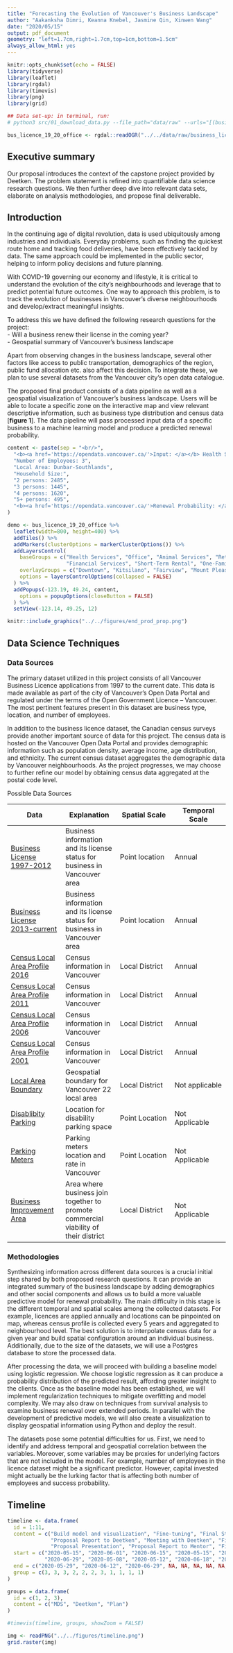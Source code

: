 ```yaml
---
title: "Forecasting the Evolution of Vancouver's Business Landscape"
author: "Aakanksha Dimri, Keanna Knebel, Jasmine Qin, Xinwen Wang"
date: "2020/05/15"
output: pdf_document
geometry: "left=1.7cm,right=1.7cm,top=1cm,bottom=1.5cm"
always_allow_html: yes
---
```


```r
knitr::opts_chunk$set(echo = FALSE)
library(tidyverse)
library(leaflet)
library(rgdal)
library(timevis)
library(png)
library(grid)

## Data set-up: in terminal, run:
# python3 src/01_download_data.py --file_path="data/raw" --urls="[(business_licence_pres.geojson, https://opendata.vancouver.ca/explore/dataset/business-licences/download/?format=geojson&disjunctive.status=true&disjunctive.businesssubtype=true&refine.folderyear=19&refine.businesstype=Office&timezone=America/Los_Angeles&lang=en)]"

bus_licence_19_20_office <- rgdal::readOGR("../../data/raw/business_licence_pres.geojson")
```

## Executive summary

Our proposal introduces the context of the capstone project provided by Deetken. The problem statement is refined into quantifiable data science research questions. We then further deep dive into relevant data sets, elaborate on analysis methodologies, and propose final deliverable.

## Introduction

In the continuing age of digital revolution, data is used ubiquitously among industries and individuals. Everyday problems, such as finding the quickest route home and tracking food deliveries, have been effectively tackled by data. The same approach could be implemented in the public sector, helping to inform policy decisions and future planning. 

With COVID-19 governing our economy and lifestyle, it is critical to understand the evolution of the city’s neighbourhoods and leverage that to predict potential future outcomes. One way to approach this problem, is to track the evolution of businesses in Vancouver’s diverse neighbourhoods and develop/extract meaningful insights. 

To address this we have defined the following research questions for the project:  
- Will a business renew their license in the coming year?  
- Geospatial summary of Vancouver's business landscape

Apart from observing changes in the business landscape, several other factors like access to public transportation, demographics of the region, public fund allocation etc. also affect this decision. To integrate these, we plan to use several datasets from the Vancouver city’s open data catalogue.

The proposed final product consists of a data pipeline as well as a geospatial visualization of Vancouver's business landscape. Users will be able to locate a specific zone on the interactive map and view relevant descriptive information, such as business type distribution and census data [**figure 1**]. The data pipeline will pass processed input data of a specific business to a machine learning model and produce a predicted renewal probability.

```r
content <- paste(sep = "<br/>",
  "<b><a href='https://opendata.vancouver.ca/'>Input: </a></b> Health Services",
  "Number of Employees: 3",
  "Local Area: Dunbar-Southlands",
  "Household Size:",
  "2 persons: 2485",
  "3 persons: 1445",
  "4 persons: 1620",
  "5+ persons: 495",
  "<b><a href='https://opendata.vancouver.ca/'>Renewal Probability: </a></b> 0.75"
)

demo <- bus_licence_19_20_office %>%
  leaflet(width=800, height=400) %>%
  addTiles() %>%
  addMarkers(clusterOptions = markerClusterOptions()) %>%
  addLayersControl(
    baseGroups = c("Health Services", "Office", "Animal Services", "Retail Dealer", "Computer Services",
                   "Financial Services", "Short-Term Rental", "One-Family Dwelling"),
    overlayGroups = c("Downtown", "Kitsilano", "Fairview", "Mount Pleasant", "West End", "Oakridge"),
    options = layersControlOptions(collapsed = FALSE)
  ) %>%
  addPopups(-123.19, 49.24, content,
    options = popupOptions(closeButton = FALSE)
  ) %>% 
  setView(-123.14, 49.25, 12)

knitr::include_graphics("../../figures/end_prod_prop.png")
```


## Data Science Techniques

### Data Sources

The primary dataset utilized in this project consists of all Vancouver Business Licence applications from 1997 to the current date. This data is made available as part of the city of Vancouver’s Open Data Portal and regulated under the terms of the Open Government Licence – Vancouver. The most pertinent features present in this dataset are business type, location, and number of employees.

In addition to the business licence dataset, the Canadian census surveys provide another important source of data for this project. The census data is hosted on the Vancouver Open Data Portal and provides demographic information such as population density, average income, age distribution, and ethnicity. The current census dataset aggregates the demographic data by Vancouver neighbourhoods. As the project progresses, we may choose to further refine our model by obtaining census data aggregated at the postal code level.

Possible Data Sources

| Data | Explanation | Spatial Scale | Temporal Scale |
|-----|-----|-----|-----|
| [Business License 1997-2012](https://opendata.vancouver.ca/explore/dataset/business-licences-1997-to-2012)  | Business information and its license status for business in Vancouver area  | Point location  | Annual  |
| [Business License 2013-current](https://opendata.vancouver.ca/explore/dataset/business-licences)   | Business information and its license status for business in Vancouver area  | Point location  | Annual  |
| [Census Local Area Profile 2016](https://opendata.vancouver.ca/explore/dataset/census-local-area-profiles-2016)   | Census information in Vancouver  | Local District  | Annual  |
| [Census Local Area Profile 2011](https://opendata.vancouver.ca/explore/dataset/census-local-area-profiles-2011)   | Census information in Vancouver  | Local District  | Annual  |
| [Census Local Area Profile 2006](https://opendata.vancouver.ca/explore/dataset/census-local-area-profiles-2006)  | Census information in Vancouver  | Local District  | Annual  |
| [Census Local Area Profile 2001](https://opendata.vancouver.ca/explore/dataset/census-local-area-profiles-2001)   | Census information in Vancouver  | Local District  | Annual  |
| [Local Area Boundary](https://opendata.vancouver.ca/explore/dataset/local-area-boundary)   | Geospatial boundary for Vancouver 22 local area  | Local District  |Not applicable  |
| [Disablibity Parking](https://opendata.vancouver.ca/explore/dataset/disability-parking)   | Location for disability parking space  |Point Location  | Not Applicable  |
| [Parking Meters](https://opendata.vancouver.ca/explore/dataset/parking-meters)  | Parking meters location and rate in Vancouver  |Point Location  | Not Applicable  |
| [Business Improvement Area](https://opendata.vancouver.ca/explore/dataset/business-improvement-areas-bia) | Area where business join together to promote commercial viability of their district   | Local District  |Not Applicable |


### Methodologies

Synthesizing information across different data sources is a crucial initial step shared by both proposed research questions. It can provide an integrated summary of the business landscape by adding demographics and other social components and allows us to build a more valuable predictive model for renewal probability. The main difficulty in this stage is the different temporal and spatial scales among the collected datasets. For example, licences are applied annually and locations can be pinpointed on map, whereas census profile is collected every 5 years and aggregated to neighbourhood level. The best solution is to interpolate census data for a given year and build spatial configuration around an individual business. Additionally, due to the size of the datasets, we will use a Postgres database to store the processed data.  
    
After processing the data, we will proceed with building a baseline model using logistic regression. We choose logistic regression as it can produce a probability distribution of the predicted result, affording greater insight to the clients. Once as the baseline model has been established, we will implement regularization techniques to mitigate overfitting and model complexity. We may also draw on techniques from survival analysis to examine business renewal over extended periods. In parallel with the development of predictive models, we will also create a visualization to display geospatial information using Python and deploy the result.

The datasets pose some potential difficulties for us. First, we need to identify and address temporal and geospatial correlation between the variables. Moreover, some variables may be proxies for underlying factors that are not included in the model. For example, number of employees in the licence dataset might be a significant predictor. However, capital invested might actually be the lurking factor that is affecting both number of employees and success probability.


## Timeline

```r
timeline <- data.frame(
  id = 1:11,
  content = c("Build model and visualization", "Fine-tuning", "Final Stage",
              "Proposal Report to Deetken", "Meeting with Deetken", "Final Report and Product to Deetken",
              "Proposal Presentation", "Proposal Report to Mentor", "Final Presentation", "Final Report and Product to Mentor", "Teamwork Reflection"),
  start = c("2020-05-15", "2020-06-01", "2020-06-15", "2020-05-15", "2020-05-20", 
            "2020-06-29", "2020-05-08", "2020-05-12", "2020-06-18", "2020-06-23", "2020-06-30"),
  end = c("2020-05-29", "2020-06-12", "2020-06-29", NA, NA, NA, NA, NA, NA, NA, NA),
  group = c(3, 3, 3, 2, 2, 2, 3, 1, 1, 1, 1)
)

groups = data.frame(
  id = c(1, 2, 3),
  content = c("MDS", "Deetken", "Plan")
)

#timevis(timeline, groups, showZoom = FALSE)

```
```r
img <- readPNG("../../figures/timeline.png")
grid.raster(img)
```
